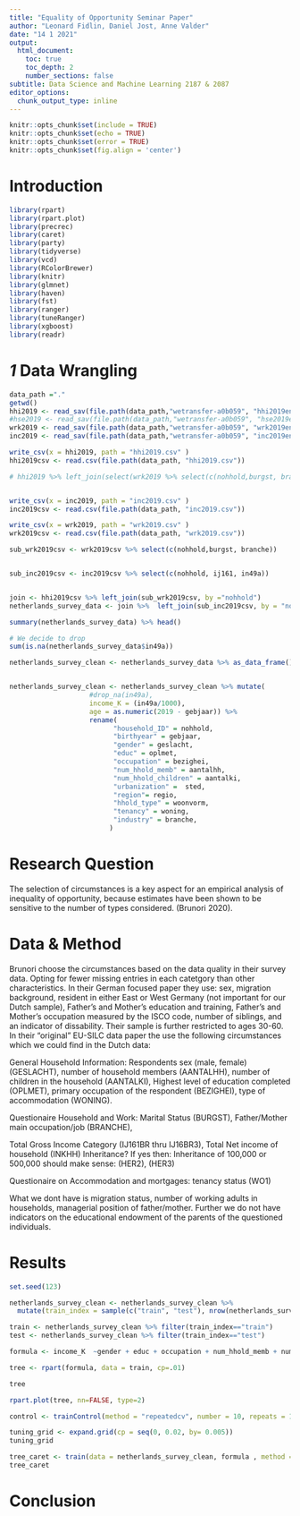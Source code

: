 ```yaml
---
title: "Equality of Opportunity Seminar Paper"
author: "Leonard Fidlin, Daniel Jost, Anne Valder"
date: "14 1 2021"
output: 
  html_document:
    toc: true
    toc_depth: 2
    number_sections: false
subtitle: Data Science and Machine Learning 2187 & 2087
editor_options: 
  chunk_output_type: inline
---
```


```r
knitr::opts_chunk$set(include = TRUE)
knitr::opts_chunk$set(echo = TRUE)
knitr::opts_chunk$set(error = TRUE)
knitr::opts_chunk$set(fig.align = 'center')
```

# **Introduction**
```r
library(rpart)
library(rpart.plot) 
library(precrec)
library(caret)       
library(party)
library(tidyverse)
library(vcd)
library(RColorBrewer)
library(knitr)
library(glmnet)  
library(haven)
library(fst)
library(ranger)
library(tuneRanger)
library(xgboost)
library(readr)
```
# *1* Data Wrangling
```r
data_path ="."
getwd()
hhi2019 <- read_sav(file.path(data_path,"wetransfer-a0b059", "hhi2019en_1.0.sav"))
#hse2019 <- read_sav(file.path(data_path,"wetransfer-a0b059", "hse2019en_1.0.sav"))
wrk2019 <- read_sav(file.path(data_path,"wetransfer-a0b059", "wrk2019en_1.2.sav"))
inc2019 <- read_sav(file.path(data_path,"wetransfer-a0b059", "inc2019en_1.0.sav"))

write_csv(x = hhi2019, path = "hhi2019.csv" )
hhi2019csv <- read.csv(file.path(data_path, "hhi2019.csv"))

# hhi2019 %>% left_join(select(wrk2019 %>% select(c(nohhold,burgst, branche)), by = "nohhold"))


write_csv(x = inc2019, path = "inc2019.csv" )
inc2019csv <- read.csv(file.path(data_path, "inc2019.csv"))

write_csv(x = wrk2019, path = "wrk2019.csv" )
wrk2019csv <- read.csv(file.path(data_path, "wrk2019.csv"))

sub_wrk2019csv <- wrk2019csv %>% select(c(nohhold,burgst, branche))


sub_inc2019csv <- inc2019csv %>% select(c(nohhold, ij161, in49a))


join <- hhi2019csv %>% left_join(sub_wrk2019csv, by ="nohhold")
netherlands_survey_data <- join %>%  left_join(sub_inc2019csv, by = "nohhold")

summary(netherlands_survey_data) %>% head()

# We decide to drop
sum(is.na(netherlands_survey_data$in49a))

netherlands_survey_clean <- netherlands_survey_data %>% as_data_frame()  %>% drop_na(in49a)


netherlands_survey_clean <- netherlands_survey_clean %>% mutate( 
                    #drop_na(in49a),
                    income_K = (in49a/1000),
                    age = as.numeric(2019 - gebjaar)) %>% 
                    rename(
                          "household_ID" = nohhold,
                          "birthyear" = gebjaar,
                          "gender" = geslacht,
                          "educ" = oplmet,
                          "occupation" = bezighei,
                          "num_hhold_memb" = aantalhh,
                          "num_hhold_children" = aantalki,
                          "urbanization" =  sted,
                          "region"= regio,
                          "hhold_type" = woonvorm,
                          "tenancy" = woning,
                          "industry" = branche,
                         )

```
# **Research Question**
The selection of circumstances is a key aspect for an empirical analysis of inequality of opportunity, because estimates have been shown to be sensitive to the number of types considered. (Brunori 2020).


# **Data & Method**
Brunori choose the circumstances based on the data quality in their survey data. Opting for fewer missing entries in each catetgory than other characteristics. In their German focused paper they use: sex, migration background, resident in either East or West Germany (not important for our Dutch sample), Father's and Mother's education and training, Father's and Mother's occupation measured by the ISCO code, number of siblings, and an indicator of dissability. Their sample is further restricted to ages 30-60.
In their "original" EU-SILC data paper the use the following circumstances which we could find in the Dutch data: 

General Household Information:
Respondents sex (male, female) (GESLACHT), number of household members (AANTALHH), number of children in the household (AANTALKI), Highest level of education completed (OPLMET), primary occupation of the respondent (BEZIGHEI), type of accommodation (WONING).

Questionaire Household and Work:
Marital Status (BURGST), Father/Mother main occupation/job (BRANCHE), 

Total Gross Income Category (IJ161BR thru IJ16BR3), Total Net income of household (INKHH)
Inheritance? If yes then: Inheritance of 100,000 or 500,000 should make sense: (HER2), (HER3)

Questionaire on Accommodation and mortgages: tenancy status (WO1)

What we dont have is migration status, number of working adults in households, managerial position of father/mother.
Further we do not have indicators on the educational endowment of the parents of the questioned individuals. 

# **Results**
```r
set.seed(123)

netherlands_survey_clean <- netherlands_survey_clean %>%
  mutate(train_index = sample(c("train", "test"), nrow(netherlands_survey_clean), replace=TRUE, prob=c(0.85, 0.15)))

train <- netherlands_survey_clean %>% filter(train_index=="train")
test <- netherlands_survey_clean %>% filter(train_index=="test")

formula <- income_K  ~gender + educ + occupation + num_hhold_memb + num_hhold_children +  urbanization + region + hhold_type + tenancy + industry

tree <- rpart(formula, data = train, cp=.01)

tree

rpart.plot(tree, nn=FALSE, type=2)

```
```r
control <- trainControl(method = "repeatedcv", number = 10, repeats = 10, savePredictions = T, classProbs = T, summaryFunction = multiClassSummary)

tuning_grid <- expand.grid(cp = seq(0, 0.02, by= 0.005))
tuning_grid

tree_caret <- train(data = netherlands_survey_clean, formula , method = "rpart", trControl = control, tuneGrid = tuning_grid, metric = "Accuracy", na.action = na.pass)
tree_caret
```
# **Conclusion**